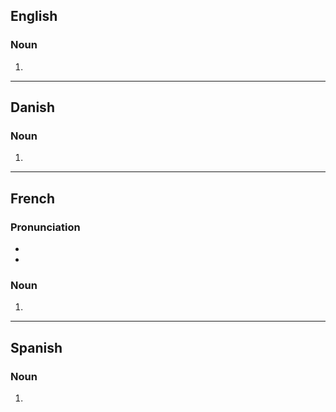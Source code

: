 ==English==

===Noun===
{{head|en|noun form}}

# {{plural of|en|baobab}}

----

==Danish==

===Noun===
{{head|da|noun form}}

# {{inflection of|da|baobab||indef|gen|s}}

----

==French==

===Pronunciation===
* {{fr-IPA}}
* {{homophones|fr|baobab}}

===Noun===
{{head|fr|noun form|g=m}}

# {{plural of|fr|baobab}}

----

==Spanish==

===Noun===
{{head|es|noun form}}

# {{plural of|es|baobab}}
